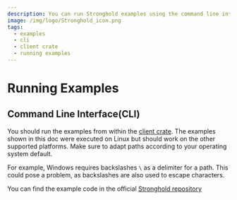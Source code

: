 ```yaml
---
description: You can run Stronghold examples using the command line interface from within the client crate.
image: /img/logo/Stronghold_icon.png
tags:
  - examples
  - cli
  - client crate
  - running examples
---
```


# Running Examples

## Command Line Interface(CLI)

You should run the examples from within the [client crate](https://github.com/iotaledger/stronghold.rs/tree/dev/client).
The examples shown in this doc were executed on Linux but should work on the other supported platforms. Make sure to
adapt paths according to your operating system default.

For example, Windows requires backslashes `\` as a delimiter for a path. This could pose a problem, as
backslashes are also used to escape characters.

You can find the example code in the official
[Stronghold repository](https://github.com/iotaledger/stronghold.rs/tree/dev/client/examples/cli/main.rs)

